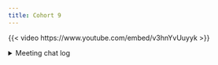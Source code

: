 ```yaml
---
title: Cohort 9
---
```


{{< video https://www.youtube.com/embed/v3hnYvUuyyk >}}

<details>

<summary>Meeting chat log</summary>
```
00:07:59	Derek Sollberger:	When the scale changes, consider using a C++ array :-p
00:08:14	Olivier Leroy:	Reacted to "When the scale chang..." with 😄
00:08:19	Diana Garcia:	Reacted to "When the scale chang..." with 😄
00:11:51	Steffi LaZerte (she/her):	Reacted to "When the scale chang..." with 😅
00:15:36	Olivier Leroy:	start
00:19:35	Olivier Leroy:	statement
00:25:29	Derek Sollberger:	Does any IDE do code highlighting where different chunks might be in different languages?
00:25:33	Steffi LaZerte (she/her):	So does that mean there are no vectors in C++?
00:25:43	Olivier Leroy:	Array
00:25:54	Steffi LaZerte (she/her):	Ah!
00:38:15	Olivier Leroy:	Casting is the operation to change/specify data types
00:38:39	Derek Sollberger:	Reacted to "Casting is the opera..." with 👍
00:39:36	Jeffrey Stevens:	Reacted to "Casting is the opera..." with 👍
00:43:39	Olivier Leroy:	More like Python
00:45:21	Diana Garcia:	https://stackoverflow.com/questions/4955198/what-does-dereferencing-a-pointer-mean-in-c-c
00:45:26	Olivier Leroy:	Reacted to "https://stackoverflo..." with 👍
00:45:40	Derek Sollberger:	Reacted to "https://stackoverflo..." with 👆
00:49:50	Olivier Leroy:	Similar that R function at first
00:49:57	Olivier Leroy:	Documentation
00:50:00	Steffi LaZerte (she/her):	Reacted to "Similar that R funct..." with 😅
00:53:53	Olivier Leroy:	It is classical interview question ...
00:54:01	Diana Garcia:	https://en.wikipedia.org/wiki/Gibbs_sampling
00:54:05	Olivier Leroy:	I had it once …
00:55:19	Derek Sollberger:	Replying to "https://en.wikipedia..."

These advances in MCMC computation speed (about 10 years ago) made it possible to study Bayesian Analysis at the undergraduate level.
00:55:33	Diana Garcia:	https://gweissman.github.io/post/rcpp-is-smoking-fast-for-agent-based-models-in-data-frames/
01:04:43	Steffi LaZerte (she/her):	end
```
</details>
